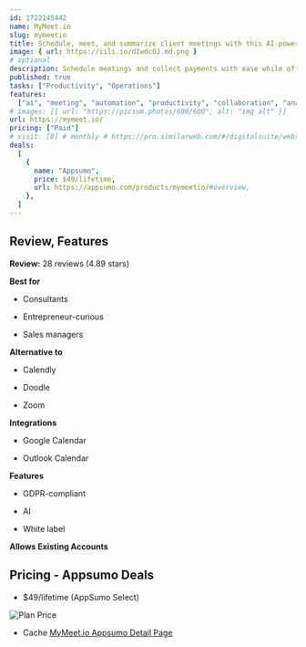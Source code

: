 ```yaml
---
id: 1722145442
name: MyMeet.io
slug: mymeetio
title: Schedule, meet, and summarize client meetings with this AI-powered platform
image: { url: https://iili.io/dIwdcOJ.md.png }
# optional
description: Schedule meetings and collect payments with ease while offering secure, fully branded video meetings. Get AI-powered meeting summaries with a comprehensive recap of discussions
published: true
tasks: ["Productivity", "Operations"]
features:
  ["ai", "meeting", "automation", "productivity", "collaboration", "analytics"]
# images: [{ url: "https://picsum.photos/600/600", alt: "img alt" }]
url: https://mymeet.io/
pricing: ["Paid"]
# visit: [0] # monthly # https://pro.similarweb.com/#/digitalsuite/websiteanalysis/home
deals:
  [
    {
      name: "Appsumo",
      price: $49/lifetime,
      url: https://appsumo.com/products/mymeetio/#overview,
    },
  ]
---
```


## Review, Features

**Review:** 28 reviews (4.89 stars)

**Best for**

- Consultants

- Entrepreneur-curious

- Sales managers

**Alternative to**

- Calendly

- Doodle

- Zoom

**Integrations**

- Google Calendar

- Outlook Calendar

**Features**

- GDPR-compliant

- AI

- White label

**Allows Existing Accounts**

## Pricing - Appsumo Deals

- $49/lifetime (AppSumo Select)

<Img src="https://iili.io/dIwMYMJ.png" alt="Plan Price" />

- Cache [MyMeet.io Appsumo Detail Page](https://iili.io/dIwMjMG.png)
